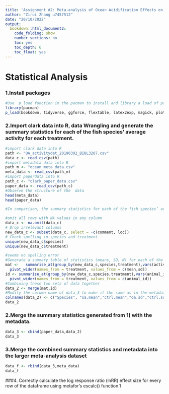 ```yaml
---
title: 'Assignment #2: Meta-analysis of Ocean Acidification Effects on Behaviour'
author: "Zirui Zhang u7457512"
date: "20/10/2022"
output: 
  bookdown::html_document2:
    code_folding: show
    number_sections: no
    toc: yes
    toc_depth: 6
    toc_float: yes
---
```

# **Statistical Analysis**
### 1.Install packages
```r
#Use  p_load function in the pacman to install and library a load of packages that we'll use.
library(pacman)
p_load(bookdown, tidyverse, ggforce, flextable, latex2exp, magick, plotrix, readxl, janitor, devtools,dplyr, gridExtra, cowplot, rstatix, GGally)
```

### 2.Import clark data into R, data Wrangling and generate the summary statistics for each of the fish species’ average activity for each treatment.
```r
#import clark data into R
path <- "OA_activitydat_20190302_BIOL3207.csv"
data_c <- read_csv(path)
#import metadata data into R
path_m <- "ocean_meta_data.csv"
meta_data <- read_csv(path_m)
#import paperdata into R
path_c <- "clark_paper_data.csv"
paper_data <- read_csv(path_c)
#Observe the structure of the  data
head(meta_data)
head(paper_data)
```

```r
#In comparison, the summary statistics for each of the fish species’ average activity for each treatment in meta_data are in one column, and we need to get the summary statistics data and divide them into different columns like the form of meta_data

#omit all rows with NA values in any column 
data_c <- na.omit(data_c)
# Drop irrelevant columns
new_data_c <- subset(data_c, select = -c(comment, loc))
# Check spelling in species and treatment 
unique(new_data_c$species)
unique(new_data_c$treatment)
```

```r
#seems no spelling error
#Generate a summary table of statistics (means, SD, N) for each of the fish species’ average activity for each treatment and divide them into different columns like the form of meta_data
mat <-   summarise_at(group_by(new_data_c,species,treatment),vars(activity),funs(mean(.,),sd(.,))) %>%
  pivot_wider(names_from = treatment, values_from = c(mean,sd))
id <- summarise_at(group_by(new_data_c,species,treatment),vars(animal_id),funs(length(unique(.,)))) %>%
  pivot_wider(names_from = treatment, values_from = c(animal_id))
#Combining these two sets of data together
data_2 <- merge(mat,id)
#Modify the column name of data_3 to make it the same as in the metadata
colnames(data_2) <- c("Species", "oa.mean","ctrl.mean","oa.sd","ctrl.sd","oa.n","ctrl.n")
data_2
```

### 2.Merge the summary statistics generated from 1) with the metadata.

```r
data_3 <- cbind(paper_data,data_2)
data_3
```
### 3.Merge the combined summary statistics and metadata into the larger meta-analysis dataset 
```r
data_f <- rbind(data_3,meta_data)
data_f
```

###4. Correctly calculate the log response ratio (lnRR) effect size for every row of the dataframe using metafor’s escalc() function.1